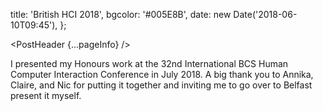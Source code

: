 
  title: 'British HCI 2018',
  bgcolor: '#005E8B',
  date: new Date('2018-06-10T09:45'),
};

<PostHeader {...pageInfo} />

I presented my Honours work at the 32nd International BCS Human Computer Interaction Conference in July 2018. A big thank you to Annika, Claire, and Nic for putting it together and inviting me to go over to Belfast present it myself.

<Link url="https://ewic.bcs.org/content/ConWebDoc/60000" title="Conference Proceedings"></Link>
<Link url="https://reader.sthom.kiwi" title="eBook Reader Application Live Demo"></Link>
<Link url="https://github.com/s-thom/520-reader" title="Source Code"></Link>
